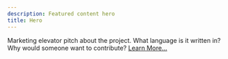 ```yaml
---
description: Featured content hero
title: Hero
---
```


<Hero title="Project Name">
  Marketing elevator pitch about the project. What language is it written in?
  Why would someone want to contribute?
  <a variant="outlined" href="news/">
    Learn More...
  </a>
</Hero>
